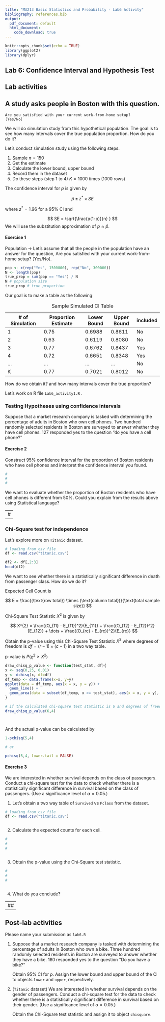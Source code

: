 ```yaml
---
title: "MA213 Basic Statistics and Probability - Lab6 Activity"
bibliography: references.bib
output:
  pdf_document: default
  html_document:
    code_download: true 
---
```


```r
knitr::opts_chunk$set(echo = TRUE)
library(ggplot2)
library(dplyr)
```

## Lab 6: **Confidence Interval and Hypothesis Test**

## Lab activities

## A study asks people in Boston with this question.

```         
Are you satisfied with your current work-from-home setup? 
(Yes/No)
```

We will do simulation study from this hypothetical population. The goal is to see how many intervals cover the true population proportion. How do you do it?

Let's conduct simulation study using the following steps.

1.  Sample $n=150$
2.  Get the estimate
3.  Calculate the lower bound, upper bound
4.  Record them in the dataset
5.  Do these steps (step 1 to 4) $K=1000$ times (1000 rows)

The confidence interval for $p$ is given by

$$
\hat{p} \pm z^{*} \times SE
$$

where $z^{*} = 1.96$ for a 95% CI and

$$
SE = \sqrt{\frac{p(1-p)}{n}   }
$$ We will use the substitution approximation of $p \approx \hat{p}$.

#### Exercise 1

Population -\> Let's assume that all the people in the population have an answer for the question, Are you satisfied with your current work-from-home setup? (Yes/No).

```r
pop <- c(rep("Yes", 1500000), rep("No", 300000))
N <- length(pop)
true_prop = sum(pop == "Yes") / N
N # population size
true_prop # true proportion

```

Our goal is to make a table as the following

| \# of Simulation | Proportion Estimate | Lower Bound | Upper Bound | included |
|------------------|---------------------|-------------|-------------|----------|
| 1                | 0.75                | 0.6988      | 0.8611      | No       |
| 2                | 0.63                | 0.6119      | 0.8080      | No       |
| 3                | 0.77                | 0.6762      | 0.8437      | Yes      |
| 4                | 0.72                | 0.6651      | 0.8348      | Yes      |
| ...              | ...                 | ...         | ...         | No       |
| K                | 0.77                | 0.7021      | 0.8012      | No       |

: Sample Simulated CI Table

How do we obtain it? and how many intervals cover the true proportion?

Let's work on R file `Lab6_activity1.R` .

### Testing Hypotheses using confidence intervals

Suppose that a market research company is tasked with determining the percentage of adults in Boston who own cell phones. Two hundred randomly selected residents in Boston are surveyed to answer whether they have cell phones. 127 responded yes to the question "do you have a cell phone?"

#### Exercise 2

Construct 95% confidence interval for the proportion of Boston residents who have cell phones and interpret the confidence interval you found.

```r
#
#
#

```

We want to evaluate whether the proportion of Boston residents who have cell phones is different from 50%. Could you explain from the results above using Statistical language?

---
#
---

### Chi-Square test for independence

Let's explore more on `Titanic` dataset.

```r
# loading from csv file
df <- read.csv("titanic.csv")

df2 <- df[,2:3]
head(df2)

```

We want to see whether there is a statistically significant difference in death from passenger class. How do we do it?

Expected Cell Count is

$$
E = \frac{(\text{row total}) \times (\text{column total})}{\text{total sample size}}
$$

Chi-Square Test Statistic $X^2$ is given by

$$
X^{2} = \frac{(O_{11} - E_{11})^2}{E_{11}} + \frac{(O_{12} - E_{12})^2}{E_{12}} + \dots +  \frac{(O_{rc} - E_{rc})^2}{E_{rc}} 
$$

Obtain the p-value using this Chi-Square Test Statistic $X^2$ where degrees of freedom is $df=(r-1) \times (c-1)$ in a two way table.

p-value is $P(\chi^2 \geq X^{2})$

```r

draw_chisq_p_value <- function(test_stat, df){
x <- seq(0,25, 0.01)
y <- dchisq(x, df=df)
df_temp <- data.frame(x=x, y=y)
ggplot(data = df_temp, aes(x = x, y = y)) +
  geom_line() +
  geom_area(data = subset(df_temp, x >= test_stat), aes(x = x, y = y), fill = "red", alpha = 0.5)
}

# if the calculated chi-square test statistic is 6 and degrees of freedom is 4
draw_chisq_p_value(6,4)




```

And the actual p-value can be calculated by

```r

1-pchisq(5,4)

# or

pchisq(5,4, lower.tail = FALSE)


```

#### Exercise 3

We are interested in whether survival depends on the class of passengers. Conduct a chi-square test for the data to check whether there is a statistically significant difference in survival based on the class of passengers. (Use a significance level of $\alpha = 0.05$.)

1.  Let's obtain a two way table of `Survived` vs `Pclass` from the dataset.

```r
# loading from csv file
df <- read.csv("titanic.csv")



```

2.  Calculate the expected counts for each cell.

```r
#
#
#



```

3.  Obtain the p-value using the Chi-Square test statistic.

```r
#
#
#



```

4.  What do you conclude?

---
##
---

## Post-lab activities

Please name your submission as `lab6.R`

1.  Suppose that a market research company is tasked with determining the percentage of adults in Boston who own a bike. Three hundred randomly selected residents in Boston are surveyed to answer whether they have a bike. 180 responded yes to the question "Do you have a bike?"

    Obtain 95% CI for $p$. Assign the lower bound and upper bound of the CI to objects `lower` and `upper`, respectively.

2.  (`Titanic` dataset) We are interested in whether survival depends on the gender of passengers. Conduct a chi-square test for the data to check whether there is a statistically significant difference in survival based on their gender. (Use a significance level of $\alpha = 0.05$.)

    Obtain the Chi-Square test statistic and assign it to object `chisquare`.
